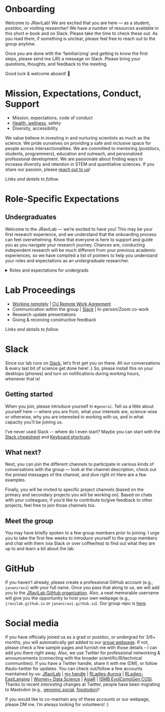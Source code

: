 # Onboarding

Welcome to JRaviLab! We are excited that you are here --- as a student, postdoc, or visiting researcher! We have a number of resources available in this short e-book and on Slack. Please take the time to check these out. As you read them, if something is unclear, please feel free to reach out to the group anytime.

Once you are done with the 'familiarizing' and getting to know the first steps, please send me (JR) a message on Slack. Please bring your questions, thoughts, and feedback to the meeting.

Good luck & welcome aboard! 🎉

# Mission, Expectations, Conduct, Support

-   Mission, expectations, code of conduct
-   [Health, wellness](https://jravilab.github.io/lab_docs/resources.html#health-and-wellness), safety
-   Diversity, accessibility

We value believe in investing in and nurturing scientists as much as the science. We pride ourselves on providing a safe and inclusive space for people across intersectionalities. We are committed to mentoring (postdocs, students, programmers), education and outreach, and personalized professional development. We are passionate about finding ways to increase diversity and retention in STEM and quantitative sciences. If you share our passion, please [reach out to us](//jravilab.github.io/joinus)!

*Links and details to follow.*

# Role-Specific Expectations

## Undergraduates

Welcome to the JRaviLab — we’re excited to have you! This may be your first research experience, and we understand that the onboarding process can feel overwhelming. Know that everyone is here to support and guide you as you navigate your research journey. Chances are, conducting independent research will be much different from your previous academic experiences, so we have compiled a list of pointers to help you understand your roles and expectations as an undergraduate researcher.

<details>
<summary>Roles and expectations for undergrads</summary>

-   **Be present.** Attend meetings and bring forth your best effort.
-   **Ask for help.** We encourage you to be proactive; ask questions and provide any updates or ideas to our Slack channels.
-   **Strive for growth.** It will be challenging, but we want you to keep trying and to persist – learning is the main goal, and being receptive and open to constructive feedback is a great way to improve.
-   **Give yourself grace.** You’ve earned a spot in our community, and you belong here. Failure is inevitable with the work we’re doing; your work doesn’t define you or your abilities. We’re all here for you!
-   **Stay organized.** Keeping track of your priorities, tasks, and responsibilities will allow you to monitor your progress and make it easier for others to help you. Time management is essential for pacing yourself to achieve your goals.
-   **Collaborate.** We encourage you to present your work and discuss with others frequently. Learn about the projects your labmates are working on, communicate any troubles or issues before they boil (work-related and not), and keep a positive mental attitude!
-   **Own your research.** This is *your* research process, so be sure that you’re putting forth your best work and that you continue to practice scientific reading and writing.
-   **Take advantage of resources.** There are many avenues for learning in research. Here are a few to get you started:
    + [JRaviLab: How to X](https://jravilab.github.io/lab_docs/howto.html)
    + Slack channels
    + [Stack Overflow](https://stackoverflow.com/)
    + [NIH NCBI](https://www.ncbi.nlm.nih.gov/pmc/)
    + Google, [Google Scholar](https://scholar.google.com/)
    + [ChatGPT](https://chat.openai.com/auth/login)
</details>

# Lab Proceedings

-   [Working remotely](https://github.com/JRaviLab/group/blob/master/docs/howto_work_remotely.md) \| [CU Remote Work Agreement](https://app.smartsheet.com/b/form/f5c5dd3f01dc4eefb3711a4fce6955fe "CU Anschutz Remote Work Agreement")
-   Communication within the group \| [Slack](https://jravilab.slack.com "JRaviLab Slack Workspace") \| In-person/Zoom co-work
-   Research update presentations
-   Giving & receiving constructive feedback

*Links and details to follow.*

# Slack

Since our lab runs on [Slack](https://jravilab.slack.com), let's first get you on there. All our conversations & every last bit of science get done here! :) So, please install this on your desktops (phones) and turn on notifications during working hours, whenever that is!

## Getting started

When you join, please introduce yourself in `#general`. Tell us a little about yourself here --- where you are from, what your interests are, science-wise or otherwise, why you are interested in working with us, and in what capacity you'll be joining us.

I've never used Slack \-- where do I even start? Maybe you can start with the [Slack cheatsheet](https://github.com/JRaviLab/cheatsheets/blob/master/slack-misc/slack-cheatsheet.pdf) and [Keyboard shortcuts](https://slack.com/help/articles/201374536-Slack-keyboard-shortcuts).

## What next?

Next, you can join the different channels to participate in various kinds of conversations with the group --- look at the channel description, check out the pinned messages of the channel, and dive right in! Here are a few examples.

Finally, you will be invited to specific project channels (based on the primary and secondary projects you will be working on). Based on chats with your colleagues, if you'd like to contribute to/give feedback to other projects, feel free to join those channels too.

## Meet the group

You may have briefly spoken to a few group members prior to joining. I urge you to take the first few weeks to introduce yourself to the group members and chat with them (via Slack or over coffee/tea) to find out what they are up to and learn a bit about the lab.

# GitHub

If you haven't already, please create a professional GitHub account (e.g., `jananiravi`) with your full name. Once you pass that along to us, we will add you to the [JRaviLab GitHub organization](https://github.com/jravilab). Also, a neat memorable username will give you the opportunity to host your own webpage (e.g., `jravilab.github.io` or `jananiravi.github.io`). Our group repo is [here](https://github.com/JRaviLab/group/tree/master/meetings).

# Social media

If you have officially joined us as a grad or postdoc, or undergrad for 3/6+ months, you will automatically get added to our [group webpage](https://jravilab.github.io/#people). If not, please check a few sample pages and furnish me with those details -- I can add you there right away. Also, we use Twitter for professional networking & announcements (connecting with the broader scientific/R/technical communities). If you have a Twitter handle, share it with me (DM), or follow #auto-twitter for updates. You can check out/follow a few accounts maintained by us: [JRaviLab](https://twitter.com/jravilab) \| [my handle](https://twitter.com/janani137) \| [RLadies-Aurora](https://twitter.com/rladies-aurora) \| [RLadies-EastLansing](https://twitter.com/rladies-eastlansing) \| [Women+ Data Science](https://twitter.com/womenplusdata) \| [AsiaR](https://twitter.com/AsiaR-comm) \| [ISMB EvolCompGen COSI](https://twitter.com/EvolComp). Thanks to recent *interesting* changes at Twitter, people have been migrating to Mastodon (e.g., [genomic.social](https://genomic.social/explore), [fosstodon](https://fosstodon.org/explore))!

If you would like to co-maintain any of these accounts or our webpage, please DM me. I'm always looking for volunteers! :)
